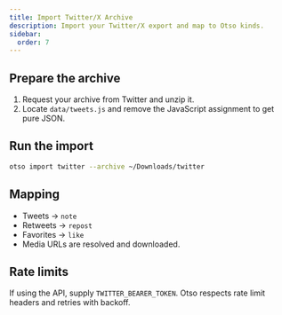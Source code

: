 ```yaml
---
title: Import Twitter/X Archive
description: Import your Twitter/X export and map to Otso kinds.
sidebar:
  order: 7
---
```


## Prepare the archive

1. Request your archive from Twitter and unzip it.
2. Locate `data/tweets.js` and remove the JavaScript assignment to get pure JSON.

## Run the import

```bash
otso import twitter --archive ~/Downloads/twitter
```

## Mapping

- Tweets → `note`
- Retweets → `repost`
- Favorites → `like`
- Media URLs are resolved and downloaded.

## Rate limits

If using the API, supply `TWITTER_BEARER_TOKEN`. Otso respects rate limit headers and retries with backoff.
